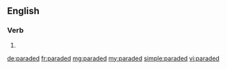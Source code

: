 ==English==

===Verb===
{{head|en}}

# {{en-past of|parade}}

[[de:paraded]]
[[fr:paraded]]
[[mg:paraded]]
[[my:paraded]]
[[simple:paraded]]
[[vi:paraded]]